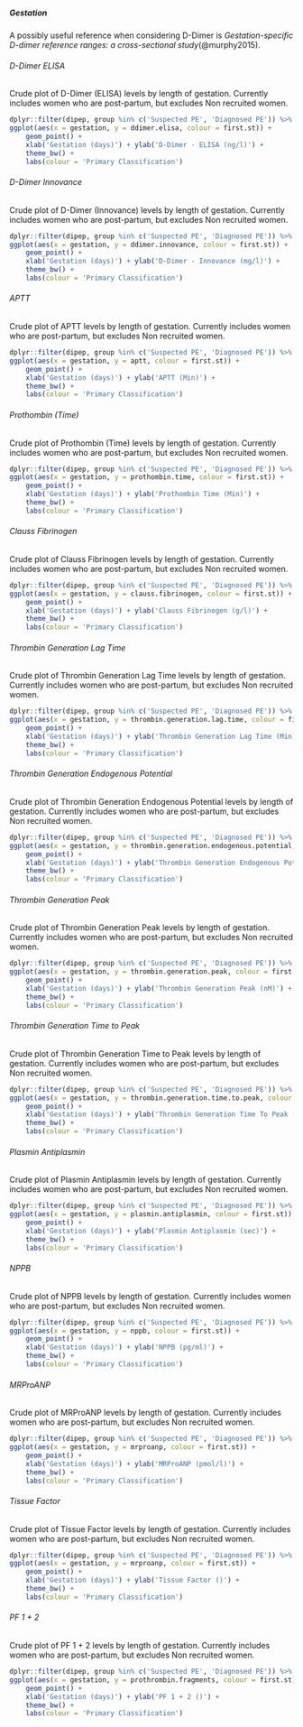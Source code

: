 ##### Gestation  {.tabset .tabset-fade .tabset-pills}

A possibly useful reference when considering D-Dimer is *Gestation-specific D-dimer reference ranges: a cross-sectional study*(@murphy2015).

###### D-Dimer ELISA

Crude plot of D-Dimer (ELISA) levels by length of gestation.  Currently includes women who are post-partum, but excludes Non recruited women.

```r
dplyr::filter(dipep, group %in% c('Suspected PE', 'Diagnosed PE')) %>%
ggplot(aes(x = gestation, y = ddimer.elisa, colour = first.st)) +
    geom_point() +
    xlab('Gestation (days)') + ylab('D-Dimer - ELISA (ng/l)') +
    theme_bw() +
    labs(colour = 'Primary Classification')

```

###### D-Dimer Innovance

Crude plot of D-Dimer (Innovance) levels by length of gestation.  Currently includes women who are post-partum, but excludes Non recruited women.

```r
dplyr::filter(dipep, group %in% c('Suspected PE', 'Diagnosed PE')) %>%
ggplot(aes(x = gestation, y = ddimer.innovance, colour = first.st)) +
    geom_point() +
    xlab('Gestation (days)') + ylab('D-Dimer - Innovance (mg/l)') +
    theme_bw() +
    labs(colour = 'Primary Classification')


```

###### APTT

Crude plot of APTT levels by length of gestation.  Currently includes women who are post-partum, but excludes Non recruited women.

```r
dplyr::filter(dipep, group %in% c('Suspected PE', 'Diagnosed PE')) %>%
ggplot(aes(x = gestation, y = aptt, colour = first.st)) +
    geom_point() +
    xlab('Gestation (days)') + ylab('APTT (Min)') +
    theme_bw() +
    labs(colour = 'Primary Classification')


```

###### Prothombin (Time)

Crude plot of Prothombin (Time) levels by length of gestation.  Currently includes women who are post-partum, but excludes Non recruited women.

```r
dplyr::filter(dipep, group %in% c('Suspected PE', 'Diagnosed PE')) %>%
ggplot(aes(x = gestation, y = prothombin.time, colour = first.st)) +
    geom_point() +
    xlab('Gestation (days)') + ylab('Prothombin Time (Min)') +
    theme_bw() +
    labs(colour = 'Primary Classification')


```

###### Clauss Fibrinogen

Crude plot of Clauss Fibrinogen levels by length of gestation.  Currently includes women who are post-partum, but excludes Non recruited women.

```r
dplyr::filter(dipep, group %in% c('Suspected PE', 'Diagnosed PE')) %>%
ggplot(aes(x = gestation, y = clauss.fibrinogen, colour = first.st)) +
    geom_point() +
    xlab('Gestation (days)') + ylab('Clauss Fibrinogen (g/l)') +
    theme_bw() +
    labs(colour = 'Primary Classification')

```

###### Thrombin Generation Lag Time

Crude plot of Thrombin Generation Lag Time levels by length of gestation.  Currently includes women who are post-partum, but excludes Non recruited women.

```r
dplyr::filter(dipep, group %in% c('Suspected PE', 'Diagnosed PE')) %>%
ggplot(aes(x = gestation, y = thrombin.generation.lag.time, colour = first.st)) +
    geom_point() +
    xlab('Gestation (days)') + ylab('Thrombin Generation Lag Time (Min)') +
    theme_bw() +
    labs(colour = 'Primary Classification')


```

###### Thrombin Generation Endogenous Potential

Crude plot of Thrombin Generation Endogenous Potential levels by length of gestation.  Currently includes women who are post-partum, but excludes Non recruited women.

```r
dplyr::filter(dipep, group %in% c('Suspected PE', 'Diagnosed PE')) %>%
ggplot(aes(x = gestation, y = thrombin.generation.endogenous.potential, colour = first.st)) +
    geom_point() +
    xlab('Gestation (days)') + ylab('Thrombin Generation Endogenous Potential (Min)') +
    theme_bw() +
    labs(colour = 'Primary Classification')


```

###### Thrombin Generation Peak

Crude plot of Thrombin Generation Peak levels by length of gestation.  Currently includes women who are post-partum, but excludes Non recruited women.

```r
dplyr::filter(dipep, group %in% c('Suspected PE', 'Diagnosed PE')) %>%
ggplot(aes(x = gestation, y = thrombin.generation.peak, colour = first.st)) +
    geom_point() +
    xlab('Gestation (days)') + ylab('Thrombin Generation Peak (nM)') +
    theme_bw() +
    labs(colour = 'Primary Classification')


```

###### Thrombin Generation Time to Peak

Crude plot of Thrombin Generation Time to Peak levels by length of gestation.  Currently includes women who are post-partum, but excludes Non recruited women.

```r
dplyr::filter(dipep, group %in% c('Suspected PE', 'Diagnosed PE')) %>%
ggplot(aes(x = gestation, y = thrombin.generation.time.to.peak, colour = first.st)) +
    geom_point() +
    xlab('Gestation (days)') + ylab('Thrombin Generation Time To Peak (Min)') +
    theme_bw() +
    labs(colour = 'Primary Classification')


```

###### Plasmin Antiplasmin

Crude plot of Plasmin Antiplasmin levels by length of gestation.  Currently includes women who are post-partum, but excludes Non recruited women.

```r
dplyr::filter(dipep, group %in% c('Suspected PE', 'Diagnosed PE')) %>%
ggplot(aes(x = gestation, y = plasmin.antiplasmin, colour = first.st)) +
    geom_point() +
    xlab('Gestation (days)') + ylab('Plasmin Antiplasmin (sec)') +
    theme_bw() +
    labs(colour = 'Primary Classification')


```

###### NPPB

Crude plot of NPPB levels by length of gestation.  Currently includes women who are post-partum, but excludes Non recruited women.

```r
dplyr::filter(dipep, group %in% c('Suspected PE', 'Diagnosed PE')) %>%
ggplot(aes(x = gestation, y = nppb, colour = first.st)) +
    geom_point() +
    xlab('Gestation (days)') + ylab('NPPB (pg/ml)') +
    theme_bw() +
    labs(colour = 'Primary Classification')


```

###### MRProANP

Crude plot of MRProANP levels by length of gestation.  Currently includes women who are post-partum, but excludes Non recruited women.

```r
dplyr::filter(dipep, group %in% c('Suspected PE', 'Diagnosed PE')) %>%
ggplot(aes(x = gestation, y = mrproanp, colour = first.st)) +
    geom_point() +
    xlab('Gestation (days)') + ylab('MRProANP (pmol/l)') +
    theme_bw() +
    labs(colour = 'Primary Classification')


```

###### Tissue Factor

Crude plot of Tissue Factor levels by length of gestation.  Currently includes women who are post-partum, but excludes Non recruited women.

```r
dplyr::filter(dipep, group %in% c('Suspected PE', 'Diagnosed PE')) %>%
ggplot(aes(x = gestation, y = mrproanp, colour = first.st)) +
    geom_point() +
    xlab('Gestation (days)') + ylab('Tissue Factor ()') +
    theme_bw() +
    labs(colour = 'Primary Classification')


```

###### PF 1 + 2

Crude plot of PF 1 + 2 levels by length of gestation.  Currently includes women who are post-partum, but excludes Non recruited women.

```r
dplyr::filter(dipep, group %in% c('Suspected PE', 'Diagnosed PE')) %>%
ggplot(aes(x = gestation, y = prothrombin.fragments, colour = first.st)) +
    geom_point() +
    xlab('Gestation (days)') + ylab('PF 1 + 2 ()') +
    theme_bw() +
    labs(colour = 'Primary Classification')


```
